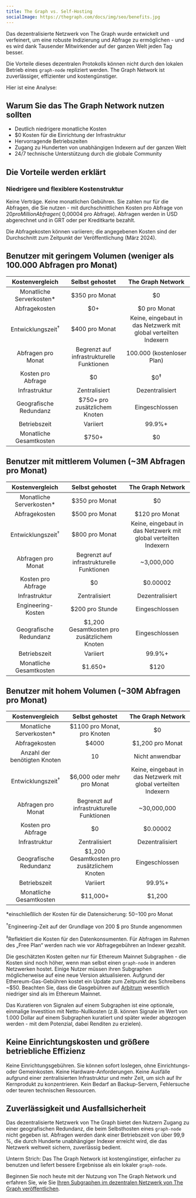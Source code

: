 ```yaml
---
title: The Graph vs. Self-Hosting
socialImage: https://thegraph.com/docs/img/seo/benefits.jpg
---
```


Das dezentralisierte Netzwerk von The Graph wurde entwickelt und verfeinert, um eine robuste Indizierung und Abfrage zu ermöglichen - und es wird dank Tausender Mitwirkender auf der ganzen Welt jeden Tag besser.

Die Vorteile dieses dezentralen Protokolls können nicht durch den lokalen Betrieb eines `graph-node` repliziert werden. The Graph Network ist zuverlässiger, effizienter und kostengünstiger.

Hier ist eine Analyse:

## Warum Sie das The Graph Network nutzen sollten

- Deutlich niedrigere monatliche Kosten
- $0 Kosten für die Einrichtung der Infrastruktur
- Hervorragende Betriebszeiten
- Zugang zu Hunderten von unabhängigen Indexern auf der ganzen Welt
- 24/7 technische Unterstützung durch die globale Community

## Die Vorteile werden erklärt

### Niedrigere und flexiblere Kostenstruktur

Keine Verträge. Keine monatlichen Gebühren. Sie zahlen nur für die Abfragen, die Sie nutzen - mit durchschnittlichen Kosten pro Abfrage von $20 pro Million Abfragen (~$0,00004 pro Abfrage). Abfragen werden in USD abgerechnet und in GRT oder per Kreditkarte bezahlt.

Die Abfragekosten können variieren; die angegebenen Kosten sind der Durchschnitt zum Zeitpunkt der Veröffentlichung (März 2024).

## Benutzer mit geringem Volumen (weniger als 100.000 Abfragen pro Monat)

| Kostenvergleich | Selbst gehostet | The Graph Network |
| :-: | :-: | :-: |
| Monatliche Serverkosten\* | $350 pro Monat | $0 |
| Abfragekosten | $0+ | $0 pro Monat |
| Entwicklungszeit<sup>†</sup> | $400 pro Monat | Keine, eingebaut in das Netzwerk mit global verteilten Indexern |
| Abfragen pro Monat | Begrenzt auf infrastrukturelle Funktionen | 100.000 (kostenloser Plan) |
| Kosten pro Abfrage | $0 | $0<sup>‡</sup> |
| Infrastruktur | Zentralisiert | Dezentralisiert |
| Geografische Redundanz | $750+ pro zusätzlichem Knoten | Eingeschlossen |
| Betriebszeit | Variiert | 99.9%+ |
| Monatliche Gesamtkosten | <span className="highlight-row" />$750+ | $0 |

## Benutzer mit mittlerem Volumen (~3M Abfragen pro Monat)

| Kostenvergleich | Selbst gehostet | The Graph Network |
| :-: | :-: | :-: |
| Monatliche Serverkosten\* | $350 pro Monat | $0 |
| Abfragekosten | $500 pro Monat | $120 pro Monat |
| Entwicklungszeit<sup>†</sup> | $800 pro Monat | Keine, eingebaut in das Netzwerk mit global verteilten Indexern |
| Abfragen pro Monat | Begrenzt auf infrastrukturelle Funktionen | ~3,000,000 |
| Kosten pro Abfrage | $0 | $0.00002 |
| Infrastruktur | Zentralisiert | Dezentralisiert |
| Engineering-Kosten | $200 pro Stunde | Eingeschlossen |
| Geografische Redundanz | $1,200 Gesamtkosten pro zusätzlichem Knoten | Eingeschlossen |
| Betriebszeit | Variiert | 99.9%+ |
| Monatliche Gesamtkosten | <span className="highlight-row" /> $1.650+ | $120 |

## Benutzer mit hohem Volumen (~30M Abfragen pro Monat)

| Kostenvergleich | Selbst gehostet | The Graph Network |
| :-: | :-: | :-: |
| Monatliche Serverkosten\* | $1100 pro Monat, pro Knoten | $0 |
| Abfragekosten | $4000 | $1,200 pro Monat |
| Anzahl der benötigten Knoten | 10 | Nicht anwendbar |
| Entwicklungszeit<sup>†</sup> | $6,000 oder mehr pro Monat | Keine, eingebaut in das Netzwerk mit global verteilten Indexern |
| Abfragen pro Monat | Begrenzt auf infrastrukturelle Funktionen | ~30,000,000 |
| Kosten pro Abfrage | $0 | $0.00002 |
| Infrastruktur | Zentralisiert | Dezentralisiert |
| Geografische Redundanz | $1,200 Gesamtkosten pro zusätzlichem Knoten | Eingeschlossen |
| Betriebszeit | Variiert | 99.9%+ |
| Monatliche Gesamtkosten | <span className="highlight-row" /> $11,000+ | $1,200 |

\*einschließlich der Kosten für die Datensicherung: $50-$100 pro Monat

<sup>†</sup>Engineering-Zeit auf der Grundlage von 200 $ pro Stunde angenommen

<sup>‡</sup>Reflektiert die Kosten für den Datenkonsumenten. Für Abfragen im Rahmen des „Free Plan“ werden nach wie vor
Abfragegebühren an Indexer gezahlt.

Die geschätzten Kosten gelten nur für Ethereum Mainnet Subgraphen - die Kosten sind noch höher, wenn man selbst einen `graph-node` in anderen Netzwerken hostet. Einige Nutzer müssen ihren Subgraphen möglicherweise auf eine neue Version aktualisieren. Aufgrund der Ethereum-Gas-Gebühren kostet ein Update zum Zeitpunkt des Schreibens ~$50. Beachten Sie, dass die Gasgebühren auf [Arbitrum](/archived/arbitrum/arbitrum-faq/) wesentlich niedriger sind als im Ethereum Mainnet.

Das Kuratieren von Signalen auf einem Subgraphen ist eine optionale, einmalige Investition mit Netto-Nullkosten (z.B. können Signale im Wert von 1.000 Dollar auf einem Subgraphen kuratiert und später wieder abgezogen werden - mit dem Potenzial, dabei Renditen zu erzielen).

## Keine Einrichtungskosten und größere betriebliche Effizienz

Keine Einrichtungsgebühren. Sie können sofort loslegen, ohne Einrichtungs- oder Gemeinkosten. Keine Hardware-Anforderungen. Keine Ausfälle aufgrund einer zentralisierten Infrastruktur und mehr Zeit, um sich auf Ihr Kernprodukt zu konzentrieren. Kein Bedarf an Backup-Servern, Fehlersuche oder teuren technischen Ressourcen.

## Zuverlässigkeit und Ausfallsicherheit

Das dezentralisierte Netzwerk von The Graph bietet den Nutzern Zugang zu einer geografischen Redundanz, die beim Selbsthosten eines `graph-node` nicht gegeben ist. Abfragen werden dank einer Betriebszeit von über 99,9 %, die durch Hunderte unabhängiger Indexer erreicht wird, die das Netzwerk weltweit sichern, zuverlässig bedient.

Unterm Strich: Das The Graph Network ist kostengünstiger, einfacher zu benutzen und liefert bessere Ergebnisse als ein lokaler `graph-node`.

Beginnen Sie noch heute mit der Nutzung von The Graph Network und erfahren Sie, wie Sie [Ihren Subgraphen im dezentralen Netzwerk von The Graph veröffentlichen](/subgraphs/quick-start/).
